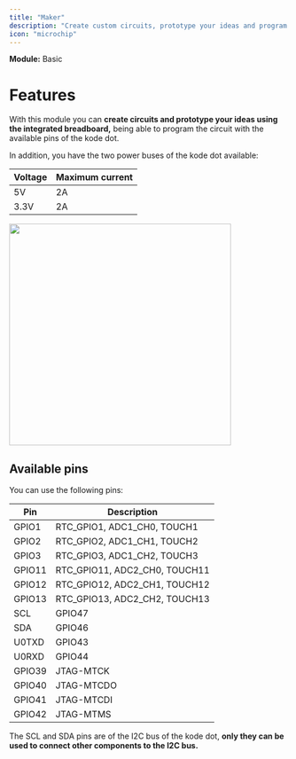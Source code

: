 ```yaml
---
title: "Maker"
description: "Create custom circuits, prototype your ideas and program with the GPIOs."
icon: "microchip"
---
```


**Module:** Basic <Icon icon="seedling" iconType="solid" />

# Features
With this module you can **create circuits and prototype your ideas using the integrated breadboard,** being able to program the circuit with the available pins of the kode dot.

In addition, you have the two power buses of the kode dot available:

| Voltage | Maximum current |
| ------- | ---------------- |
| 5V      | 2A               |
| 3.3V    | 2A               |

<Frame>
  <img width="400" src="/images/external-modules/maker.png" />
</Frame>

## Available pins
You can use the following pins:

| Pin    | Description |
| ------ | ----------- |
| GPIO1  | RTC_GPIO1, ADC1_CH0, TOUCH1 |
| GPIO2  | RTC_GPIO2, ADC1_CH1, TOUCH2 |
| GPIO3  | RTC_GPIO3, ADC1_CH2, TOUCH3 |
| GPIO11 | RTC_GPIO11, ADC2_CH0, TOUCH11 |
| GPIO12 | RTC_GPIO12, ADC2_CH1, TOUCH12 |
| GPIO13 | RTC_GPIO13, ADC2_CH2, TOUCH13 |
| SCL    | GPIO47 |
| SDA    | GPIO46 |
| U0TXD  | GPIO43 |
| U0RXD  | GPIO44 |
| GPIO39 | JTAG-MTCK   |
| GPIO40 | JTAG-MTCDO  |
| GPIO41 | JTAG-MTCDI  |
| GPIO42 | JTAG-MTMS   |

<Warning>The SCL and SDA pins are of the I2C bus of the kode dot, **only they can be used to connect other components to the I2C bus.**</Warning>
